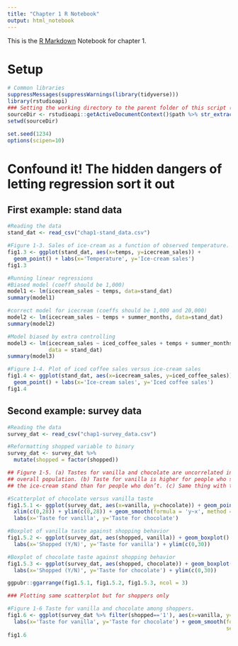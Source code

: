 ```yaml
---
title: "Chapter 1 R Notebook"
output: html_notebook
---
```


This is the [R Markdown](http://rmarkdown.rstudio.com) Notebook for chapter 1.

# Setup 
```r
# Common libraries
suppressMessages(suppressWarnings(library(tidyverse)))
library(rstudioapi)
### Setting the working directory to the parent folder of this script (Rstudio only)
sourceDir <- rstudioapi::getActiveDocumentContext()$path %>% str_extract("^.+/")
setwd(sourceDir)

set.seed(1234)
options(scipen=10)
```

# Confound it! The hidden dangers of letting regression sort it out 

## First example: stand data

```r
#Reading the data
stand_dat <- read_csv("chap1-stand_data.csv")

```

```r

#Figure 1-3. Sales of ice-cream as a function of observed temperature.
fig1.3 <- ggplot(stand_dat, aes(x=temps, y=icecream_sales)) + 
  geom_point() + labs(x='Temperature', y='Ice-cream sales') 
fig1.3

```


```r
#Running linear regressions 
#Biased model (coeff should be 1,000)
model1 <- lm(icecream_sales ~ temps, data=stand_dat)
summary(model1)
```

```r
#correct model for icecream (coeffs should be 1,000 and 20,000)
model2 <- lm(icecream_sales ~ temps + summer_months, data=stand_dat)
summary(model2)
```


```r
#Model biased by extra controlling
model3 <- lm(icecream_sales ~ iced_coffee_sales + temps + summer_months, 
             data = stand_dat)
summary(model3)
```


```r
#Figure 1-4. Plot of iced coffee sales versus ice-cream sales
fig1.4 <- ggplot(stand_dat, aes(x=icecream_sales, y=iced_coffee_sales)) + 
  geom_point() + labs(x='Ice-cream sales', y='Iced coffee sales') 
fig1.4
```

## Second example: survey data

```r
#Reading the data
survey_dat <- read_csv("chap1-survey_data.csv")

#Reformatting shopped variable to binary
survey_dat <- survey_dat %>%
  mutate(shopped = factor(shopped))
```

```r
## Figure 1-5. (a) Tastes for vanilla and chocolate are uncorrelated in the 
## overall population. (b) Taste for vanilla is higher for people who shop at 
## the ice-cream stand than for people who don’t. (c) Same thing with the taste for chocolate.

#Scatterplot of chocolate versus vanilla taste 
fig1.5.1 <- ggplot(survey_dat, aes(x=vanilla, y=chocolate)) + geom_point() +
  xlim(c(0,28)) + ylim(c(0,28)) + geom_smooth(formula = 'y~x', method = lm, se = FALSE) +
  labs(x='Taste for vanilla', y='Taste for chocolate') 

#Boxplot of vanilla taste against shopping behavior
fig1.5.2 <- ggplot(survey_dat, aes(shopped, vanilla)) + geom_boxplot() +
  labs(x='Shopped (Y/N)', y='Taste for vanilla') + ylim(c(0,30))

#Boxplot of chocolate taste against shopping behavior
fig1.5.3 <- ggplot(survey_dat, aes(shopped, chocolate)) + geom_boxplot() +
  labs(x='Shopped (Y/N)', y='Taste for chocolate') + ylim(c(0,30))

ggpubr::ggarrange(fig1.5.1, fig1.5.2, fig1.5.3, ncol = 3)
```


```r
### Plotting same scatterplot but for shoppers only

#Figure 1-6 Taste for vanilla and chocolate among shoppers. 
fig1.6 <- ggplot(survey_dat %>% filter(shopped=='1'), aes(x=vanilla, y=chocolate)) + geom_point() + 
  labs(x='Taste for vanilla', y='Taste for chocolate') + geom_smooth(formula='y~x', method = lm,
                                                                     se = FALSE) 
fig1.6
```
